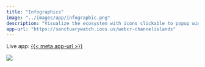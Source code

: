 ```yaml
---
title: "Infographics"
image: "../images/app/infographic.png"
description: "Visualize the ecosystem with icons clickable to popup windows with data and details."
app-url: "https://sanctuarywatch.ioos.us/webcr-channelislands"
---
```


Live app: [{{< meta app-url >}}]({{< meta app-url >}})

![](`r rmarkdown::metadata$image[1]`)

